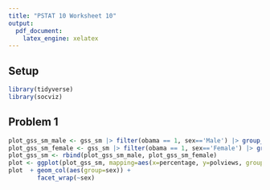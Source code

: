 ```yaml
---
title: "PSTAT 10 Worksheet 10"
output:
  pdf_document:
    latex_engine: xelatex
---
```


## Setup
```r
library(tidyverse)
library(socviz)
```


## Problem 1
```r
plot_gss_sm_male <- gss_sm |> filter(obama == 1, sex=='Male') |> group_by(polviews, sex) |> summarize(count = n()) |> ungroup() |> mutate(percentage= count/sum(count))
plot_gss_sm_female <- gss_sm |> filter(obama == 1, sex=='Female') |> group_by(polviews, sex) |> summarize(count = n()) |> ungroup() |> mutate(percentage= count/sum(count))
plot_gss_sm <- rbind(plot_gss_sm_male, plot_gss_sm_female)
plot <- ggplot(plot_gss_sm, mapping=aes(x=percentage, y=polviews, group=sex, fill=sex))
plot  + geom_col(aes(group=sex)) +
        facet_wrap(~sex)
```
